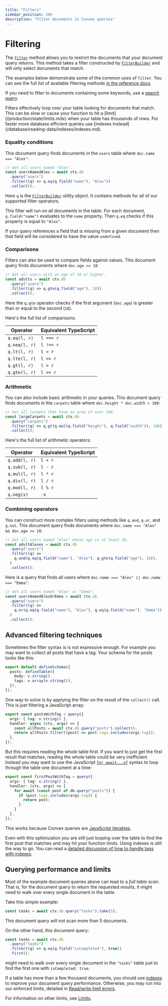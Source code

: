 ```yaml
---
title: "Filters"
sidebar_position: 200
description: "Filter documents in Convex queries"
---
```


# Filtering

The [`filter`](/api/interfaces/server.Query#filter) method allows you to
restrict the documents that your document query returns. This method takes a
filter constructed by [`FilterBuilder`](/api/interfaces/server.FilterBuilder)
and will only select documents that match.

The examples below demonstrate some of the common uses of `filter`. You can see
the full list of available filtering methods
[in the reference docs](/api/interfaces/server.FilterBuilder).

If you need to filter to documents containing some keywords, use a
[search query](/search/search.mdx).

<Admonition type="caution" title="Use indexes instead">
  Filters effectively loop over your table looking for documents that match.
  This can be slow or cause your function to hit a
  [limit](/production/state/limits.mdx) when your table has thousands of rows.
  For faster more database efficient queries use [indexes
  instead](/database/reading-data/indexes/indexes.md).
</Admonition>

### Equality conditions

This document query finds documents in the `users` table where
`doc.name === "Alex"`:

```ts
// Get all users named "Alex".
const usersNamedAlex = await ctx.db
  .query("users")
  .filter((q) => q.eq(q.field("name"), "Alex"))
  .collect();
```

Here `q` is the [`FilterBuilder`](/api/interfaces/server.FilterBuilder) utility
object. It contains methods for all of our supported filter operators.

This filter will run on all documents in the table. For each document,
`q.field("name")` evaluates to the `name` property. Then `q.eq` checks if this
property is equal to `"Alex"`.

If your query references a field that is missing from a given document then that
field will be considered to have the value `undefined`.

### Comparisons

Filters can also be used to compare fields against values. This document query
finds documents where `doc.age >= 18`:

```ts
// Get all users with an age of 18 or higher.
const adults = await ctx.db
  .query("users")
  .filter((q) => q.gte(q.field("age"), 18))
  .collect();
```

Here the `q.gte` operator checks if the first argument (`doc.age`) is greater
than or equal to the second (`18`).

Here's the full list of comparisons:

| Operator      | Equivalent TypeScript |
| ------------- | --------------------- |
| `q.eq(l, r)`  | `l === r`             |
| `q.neq(l, r)` | `l !== r`             |
| `q.lt(l, r)`  | `l < r`               |
| `q.lte(l, r)` | `l <= r`              |
| `q.gt(l, r)`  | `l > r`               |
| `q.gte(l, r)` | `l >= r`              |

### Arithmetic

You can also include basic arithmetic in your queries. This document query finds
documents in the `carpets` table where `doc.height * doc.width > 100`:

```ts
// Get all carpets that have an area of over 100.
const largeCarpets = await ctx.db
  .query("carpets")
  .filter((q) => q.gt(q.mul(q.field("height"), q.field("width")), 100))
  .collect();
```

Here's the full list of arithmetic operators:

| Operator      | Equivalent TypeScript |
| ------------- | --------------------- |
| `q.add(l, r)` | `l + r`               |
| `q.sub(l, r)` | `l - r`               |
| `q.mul(l, r)` | `l * r`               |
| `q.div(l, r)` | `l / r`               |
| `q.mod(l, r)` | `l % r`               |
| `q.neg(x)`    | `-x`                  |

### Combining operators

You can construct more complex filters using methods like `q.and`, `q.or`, and
`q.not`. This document query finds documents where
`doc.name === "Alex" && doc.age >= 18`:

```ts
// Get all users named "Alex" whose age is at least 18.
const adultAlexes = await ctx.db
  .query("users")
  .filter((q) =>
    q.and(q.eq(q.field("name"), "Alex"), q.gte(q.field("age"), 18)),
  )
  .collect();
```

Here is a query that finds all users where
`doc.name === "Alex" || doc.name === "Emma"`:

```ts
// Get all users named "Alex" or "Emma".
const usersNamedAlexOrEmma = await ctx.db
  .query("users")
  .filter((q) =>
    q.or(q.eq(q.field("name"), "Alex"), q.eq(q.field("name"), "Emma")),
  )
  .collect();
```

## Advanced filtering techniques

Sometimes the filter syntax is is not expressive enough. For example you may
want to collect all posts that have a tag. Your schema for the posts looks like
this:

```ts
export default defineSchema({
  posts: defineTable({
    body: v.string(),
    tags: v.array(v.string()),
  }),
});
```

One way to solve is by applying the filter on the result of the `collect()`
call. This is just filtering a JavaScript array:

```ts
export const postsWithTag = query({
  args: { tag: v.string() },
  handler: async (ctx, args) => {
    const allPosts = await ctx.db.query("posts").collect();
    return allPosts.filter((post) => post.tags.includes(args.tag));
  },
});
```

But this requires reading the whole table first. If you want to just get the
first result that matches, reading the whole table could be very inefficient.
Instead you may want to use the JavaScript
[`for await...of`](https://developer.mozilla.org/en-US/docs/Web/JavaScript/Reference/Statements/for-await...of)
syntax to loop through the table one document at a time:

```ts
export const firstPostWithTag = query({
  args: { tag: v.string() },
  handler: (ctx, args) => {
    for await (const post of db.query("posts")) {
      if (post.tags.includes(args.tag)) {
        return post;
      }
    }
  },
});
```

This works because Convex queries are
[JavaScript iterables](https://developer.mozilla.org/en-US/docs/Web/JavaScript/Reference/Iteration_protocols).

Even with this optimization you are still just looping over the table to find
the first post that matches and may hit your function limits. Using indexes is
still the way to go. You can read a
[detailed discussion of how to handle tags with indexes](https://stack.convex.dev/complex-filters-in-convex#optimize-with-indexes).

## Querying performance and limits

Most of the example document queries above can lead to a _full table scan_. That
is, for the document query to return the requested results, it might need to
walk over every single document in the table.

Take this simple example:

```ts
const tasks = await ctx.db.query("tasks").take(5);
```

This document query will not scan more than 5 documents.

On the other hand, this document query:

```ts
const tasks = await ctx.db
  .query("tasks")
  .filter((q) => q.eq(q.field("isCompleted"), true))
  .first();
```

might need to walk over every single document in the `"tasks"` table just to
find the first one with `isCompleted: true`.

If a table has more than a few thousand documents, you should use
[indexes](/database/reading-data/indexes/indexes.md) to improve your document
query performance. Otherwise, you may run into our enforced limits, detailed in
[Read/write limit errors](/functions/error-handling/error-handling.mdx#readwrite-limit-errors).

For information on other limits, see [Limits](/production/state/limits.mdx).

